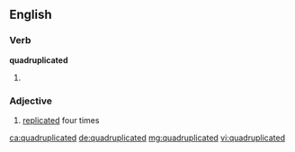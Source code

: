 ==English==

===Verb===
'''quadruplicated'''

# {{past of|quadruplicate}}

===Adjective===
{{en-adj|-}}

# [[replicated]] four times

[[ca:quadruplicated]]
[[de:quadruplicated]]
[[mg:quadruplicated]]
[[vi:quadruplicated]]